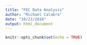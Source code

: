 ```yaml
---
title: "FEC Data Analysis"
author: "Michael Calabro"
date: "10/22/2018"
output: html_document
---
```


```r
knitr::opts_chunk$set(echo = TRUE)
```
